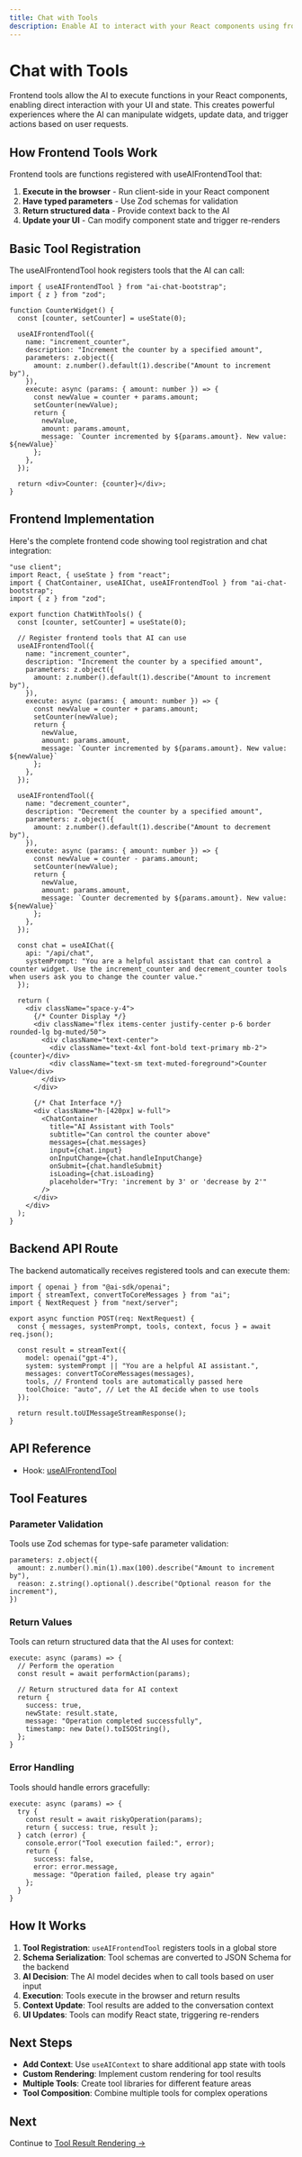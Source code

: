 ```yaml
---
title: Chat with Tools
description: Enable AI to interact with your React components using frontend tools that execute in the browser.
---
```



# Chat with Tools

Frontend tools allow the AI to execute functions in your React components, enabling direct interaction with your UI and state. This creates powerful experiences where the AI can manipulate widgets, update data, and trigger actions based on user requests.

<LiveCodeExample code={TOOLS_CHAT_SOURCE}>
  <ChatWithToolsExample />
</LiveCodeExample>

## How Frontend Tools Work

Frontend tools are functions registered with <API name="useAIFrontendTool">useAIFrontendTool</API> that:

1. **Execute in the browser** - Run client-side in your React component
2. **Have typed parameters** - Use Zod schemas for validation
3. **Return structured data** - Provide context back to the AI
4. **Update your UI** - Can modify component state and trigger re-renders

## Basic Tool Registration

The <API name="useAIFrontendTool">useAIFrontendTool</API> hook registers tools that the AI can call:

```tsx
import { useAIFrontendTool } from "ai-chat-bootstrap";
import { z } from "zod";

function CounterWidget() {
  const [counter, setCounter] = useState(0);

  useAIFrontendTool({
    name: "increment_counter",
    description: "Increment the counter by a specified amount",
    parameters: z.object({
      amount: z.number().default(1).describe("Amount to increment by"),
    }),
    execute: async (params: { amount: number }) => {
      const newValue = counter + params.amount;
      setCounter(newValue);
      return { 
        newValue, 
        amount: params.amount,
        message: `Counter incremented by ${params.amount}. New value: ${newValue}`
      };
    },
  });

  return <div>Counter: {counter}</div>;
}
```

## Frontend Implementation

Here's the complete frontend code showing tool registration and chat integration:

```tsx
"use client";
import React, { useState } from "react";
import { ChatContainer, useAIChat, useAIFrontendTool } from "ai-chat-bootstrap";
import { z } from "zod";

export function ChatWithTools() {
  const [counter, setCounter] = useState(0);
  
  // Register frontend tools that AI can use
  useAIFrontendTool({
    name: "increment_counter",
    description: "Increment the counter by a specified amount",
    parameters: z.object({
      amount: z.number().default(1).describe("Amount to increment by"),
    }),
    execute: async (params: { amount: number }) => {
      const newValue = counter + params.amount;
      setCounter(newValue);
      return { 
        newValue, 
        amount: params.amount,
        message: `Counter incremented by ${params.amount}. New value: ${newValue}`
      };
    },
  });

  useAIFrontendTool({
    name: "decrement_counter", 
    description: "Decrement the counter by a specified amount",
    parameters: z.object({
      amount: z.number().default(1).describe("Amount to decrement by"),
    }),
    execute: async (params: { amount: number }) => {
      const newValue = counter - params.amount;
      setCounter(newValue);
      return { 
        newValue, 
        amount: params.amount,
        message: `Counter decremented by ${params.amount}. New value: ${newValue}`
      };
    },
  });

  const chat = useAIChat({
    api: "/api/chat",
    systemPrompt: "You are a helpful assistant that can control a counter widget. Use the increment_counter and decrement_counter tools when users ask you to change the counter value."
  });

  return (
    <div className="space-y-4">
      {/* Counter Display */}
      <div className="flex items-center justify-center p-6 border rounded-lg bg-muted/50">
        <div className="text-center">
          <div className="text-4xl font-bold text-primary mb-2">{counter}</div>
          <div className="text-sm text-muted-foreground">Counter Value</div>
        </div>
      </div>
      
      {/* Chat Interface */}
      <div className="h-[420px] w-full">
        <ChatContainer
          title="AI Assistant with Tools"
          subtitle="Can control the counter above"
          messages={chat.messages}
          input={chat.input}
          onInputChange={chat.handleInputChange}
          onSubmit={chat.handleSubmit}
          isLoading={chat.isLoading}
          placeholder="Try: 'increment by 3' or 'decrease by 2'"
        />
      </div>
    </div>
  );
}
```

## Backend API Route

The backend automatically receives registered tools and can execute them:

```tsx
import { openai } from "@ai-sdk/openai";
import { streamText, convertToCoreMessages } from "ai";
import { NextRequest } from "next/server";

export async function POST(req: NextRequest) {
  const { messages, systemPrompt, tools, context, focus } = await req.json();

  const result = streamText({
    model: openai("gpt-4"),
    system: systemPrompt || "You are a helpful AI assistant.",
    messages: convertToCoreMessages(messages),
    tools, // Frontend tools are automatically passed here
    toolChoice: "auto", // Let the AI decide when to use tools
  });

  return result.toUIMessageStreamResponse();
}
```

## API Reference

- Hook: [useAIFrontendTool](/api/hooks/use-ai-frontend-tool)

## Tool Features

### Parameter Validation

Tools use Zod schemas for type-safe parameter validation:

```tsx
parameters: z.object({
  amount: z.number().min(1).max(100).describe("Amount to increment by"),
  reason: z.string().optional().describe("Optional reason for the increment"),
})
```

### Return Values

Tools can return structured data that the AI uses for context:

```tsx
execute: async (params) => {
  // Perform the operation
  const result = await performAction(params);
  
  // Return structured data for AI context
  return {
    success: true,
    newState: result.state,
    message: "Operation completed successfully",
    timestamp: new Date().toISOString(),
  };
}
```

### Error Handling

Tools should handle errors gracefully:

```tsx
execute: async (params) => {
  try {
    const result = await riskyOperation(params);
    return { success: true, result };
  } catch (error) {
    console.error("Tool execution failed:", error);
    return { 
      success: false, 
      error: error.message,
      message: "Operation failed, please try again"
    };
  }
}
```

## How It Works

1. **Tool Registration**: `useAIFrontendTool` registers tools in a global store
2. **Schema Serialization**: Tool schemas are converted to JSON Schema for the backend
3. **AI Decision**: The AI model decides when to call tools based on user input
4. **Execution**: Tools execute in the browser and return results
5. **Context Update**: Tool results are added to the conversation context
6. **UI Updates**: Tools can modify React state, triggering re-renders

## Next Steps

- **Add Context**: Use `useAIContext` to share additional app state with tools
- **Custom Rendering**: Implement custom rendering for tool results
- **Multiple Tools**: Create tool libraries for different feature areas
- **Tool Composition**: Combine multiple tools for complex operations

## Next

Continue to [Tool Result Rendering →](/chat/tool-result-rendering)